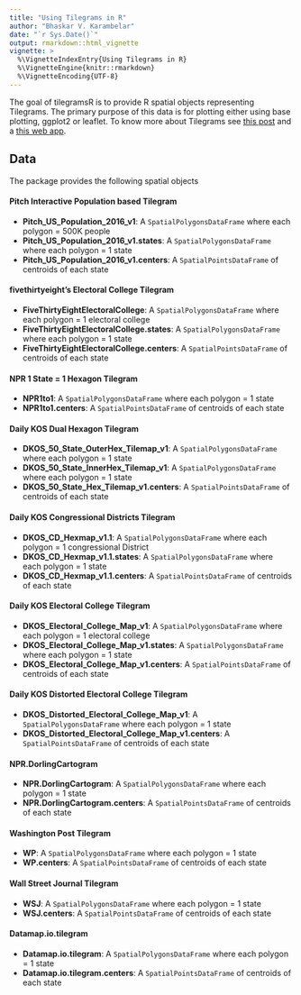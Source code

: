 ```yaml
---
title: "Using Tilegrams in R"
author: "Bhaskar V. Karambelar"
date: "`r Sys.Date()`"
output: rmarkdown::html_vignette
vignette: >
  %\VignetteIndexEntry{Using Tilegrams in R}
  %\VignetteEngine{knitr::rmarkdown}
  %\VignetteEncoding{UTF-8}
---
```

The goal of tilegramsR is to provide R spatial objects representing Tilegrams. The primary purpose of this data is for plotting either using base plotting, ggplot2 or leaflet.
To know more about Tilegrams see [this post](https://github.com/PitchInteractiveInc/tilegrams/blob/master/MANUAL.md) and a [this web app](https://pitchinteractiveinc.github.io/tilegrams/).

## Data

The package provides the following spatial objects

#### Pitch Interactive Population based Tilegram

- **Pitch_US_Population_2016_v1**: A `SpatialPolygonsDataFrame` where each polygon = 500K people
- **Pitch_US_Population_2016_v1.states**: A `SpatialPolygonsDataFrame` where each polygon = 1 state 
- **Pitch_US_Population_2016_v1.centers**: A `SpatialPointsDataFrame` of centroids of each state

#### fivethirtyeight's Electoral College Tilegram

- **FiveThirtyEightElectoralCollege**: A `SpatialPolygonsDataFrame` where each polygon = 1 electoral college
- **FiveThirtyEightElectoralCollege.states**: A `SpatialPolygonsDataFrame` where each polygon = 1 state 
- **FiveThirtyEightElectoralCollege.centers**: A `SpatialPointsDataFrame` of centroids of each state

#### NPR 1 State = 1 Hexagon Tilegram

- **NPR1to1**: A `SpatialPolygonsDataFrame` where each polygon = 1 state
- **NPR1to1.centers**: A `SpatialPointsDataFrame` of centroids of each state

#### Daily KOS Dual Hexagon Tilegram

- **DKOS_50_State_OuterHex_Tilemap_v1**: A `SpatialPolygonsDataFrame` where each polygon = 1 state
- **DKOS_50_State_InnerHex_Tilemap_v1**: A `SpatialPolygonsDataFrame` where each polygon = 1 state
- **DKOS_50_State_Hex_Tilemap_v1.centers**: A `SpatialPointsDataFrame` of centroids of each state

#### Daily KOS Congressional Districts Tilegram

- **DKOS_CD_Hexmap_v1.1**: A `SpatialPolygonsDataFrame` where each polygon = 1 congressional District
- **DKOS_CD_Hexmap_v1.1.states**: A `SpatialPolygonsDataFrame` where each polygon = 1 state
- **DKOS_CD_Hexmap_v1.1.centers**: A `SpatialPointsDataFrame` of centroids of each state

#### Daily KOS Electoral College Tilegram

- **DKOS_Electoral_College_Map_v1**: A `SpatialPolygonsDataFrame` where each polygon = 1 electoral college
- **DKOS_Electoral_College_Map_v1.states**: A `SpatialPolygonsDataFrame` where each polygon = 1 state
- **DKOS_Electoral_College_Map_v1.centers**: A `SpatialPointsDataFrame` of centroids of each state

#### Daily KOS Distorted Electoral College Tilegram

- **DKOS_Distorted_Electoral_College_Map_v1**: A `SpatialPolygonsDataFrame` where each polygon = 1 state
- **DKOS_Distorted_Electoral_College_Map_v1.centers**: A `SpatialPointsDataFrame` of centroids of each state

#### NPR.DorlingCartogram

- **NPR.DorlingCartogram**: A `SpatialPolygonsDataFrame` where each polygon = 1 state
- **NPR.DorlingCartogram.centers**: A `SpatialPointsDataFrame` of centroids of each state

#### Washington Post Tilegram

- **WP**: A `SpatialPolygonsDataFrame` where each polygon = 1 state
- **WP.centers**: A `SpatialPointsDataFrame` of centroids of each state

#### Wall Street Journal Tilegram

- **WSJ**: A `SpatialPolygonsDataFrame` where each polygon = 1 state
- **WSJ.centers**: A `SpatialPointsDataFrame` of centroids of each state

#### Datamap.io.tilegram

- **Datamap.io.tilegram**: A `SpatialPolygonsDataFrame` where each polygon = 1 state
- **Datamap.io.tilegram.centers**: A `SpatialPointsDataFrame` of centroids of each state
